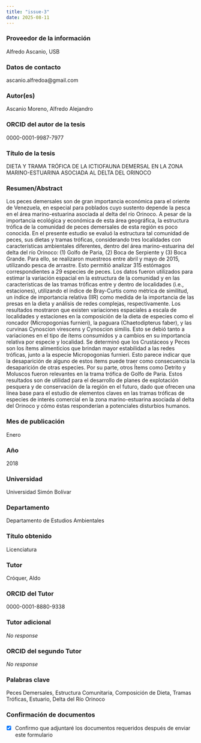 ```yaml
---
title: "issue-3"
date: 2025-08-11
---
```


### Proveedor de la información

Alfredo Ascanio, USB

### Datos de contacto

ascanio.alfredoa@gmail.com

### Autor(es)

Ascanio Moreno, Alfredo Alejandro

### ORCID del autor de la tesis

0000-0001-9987-7977

### Título de la tesis

DIETA Y TRAMA TRÓFICA DE LA ICTIOFAUNA DEMERSAL EN LA ZONA MARINO-ESTUARINA ASOCIADA AL DELTA DEL ORINOCO

### Resumen/Abstract

Los peces demersales son de gran importancia económica para el oriente de Venezuela, en especial para poblados cuyo sustento depende la pesca en el área marino-estuarina asociada al delta del río Orinoco. A pesar de la importancia ecológica y económica de esta área geográfica, la estructura trófica de la comunidad de peces demersales de esta región es poco conocida. En el presente estudio se evaluó la estructura tal comunidad de peces, sus dietas y tramas tróficas, considerando tres localidades con características ambientales diferentes, dentro del área marino-estuarina del delta del río Orinoco: (1) Golfo de Paria, (2) Boca de Serpiente y (3) Boca Grande. Para ello, se realizaron muestreos entre abril y mayo de 2015, utilizando pesca de arrastre. Esto permitió analizar 315 estómagos correspondientes a 29 especies de peces. Los datos fueron utilizados para estimar la variación espacial en la estructura de la comunidad y en las características de las tramas tróficas entre y dentro de localidades (i.e., estaciones), utilizando el índice de Bray-Curtis como métrica de similitud, un índice de importancia relativa (IIR) como medida de la importancia de las presas en la dieta y análisis de redes complejas, respectivamente. Los resultados mostraron que existen variaciones espaciales a escala de localidades y estaciones en la composición de la dieta de especies como el roncador (Micropogonias furnieri), la paguara (Chaetodipterus faber), y las curvinas Cynoscion virescens y Cynoscion similis. Esto se debió tanto a variaciones en el tipo de ítems consumidos y a cambios en su importancia relativa por especie y localidad. Se determinó que los Crustáceos y Peces son los ítems alimenticios que brindan mayor estabilidad a las redes tróficas, junto a la especie Micropogonias furnieri. Esto parece indicar que la desaparición de alguno de estos ítems puede traer como consecuencia la desaparición de otras especies. Por su parte, otros Ítems como Detrito y Moluscos fueron relevantes en la trama trófica de Golfo de Paria. Estos resultados son de utilidad para el desarrollo de planes de explotación pesquera y de conservación de la región en el futuro, dado que ofrecen una línea base para el estudio de elementos claves en las tramas tróficas de especies de interés comercial en la zona marino-estuarina asociada al delta del Orinoco y cómo éstas responderían a potenciales disturbios humanos.

### Mes de publicación

Enero

### Año

2018

### Universidad

Universidad Simón Bolívar

### Departamento

Departamento de Estudios Ambientales

### Título obtenido

Licenciatura

### Tutor

Cróquer, Aldo

### ORCID del Tutor

0000-0001-8880-9338

### Tutor adicional

_No response_

### ORCID del segundo Tutor

_No response_

### Palabras clave

Peces Demersales, Estructura Comunitaria, Composición de Dieta, Tramas Tróficas, Estuario, Delta del Río Orinoco

### Confirmación de documentos

- [x] Confirmo que adjuntaré los documentos requeridos después de enviar este formulario

